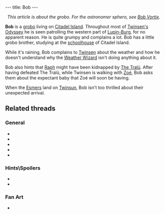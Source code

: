 ---
title: Bob
---

{{Infobox Character
 |image=Bob.png
 |race=Grobo
 |gender=Male
 |size=average
 |age=Adult
 |magical=no
 |lba1=
 |lba2=yes
 |alignment=neutral
 |occupation=
 |requires=
 |amount=
 |fam1=
 |fam2=
 |planet=
 |island=
 |building=
}}
<center>''This article is about the grobo. For the astronomer sphero, see [[Bob Vortix]].''</center>

'''Bob''' is a [[grobo]] living on [[Citadel Island]]. Throughout most of [[Twinsen's Odyssey]] he is seen patrolling the western part of [[Lupin-Burg]], for no apparent reason. He is quite grumpy and complains a lot. Bob has a little grobo brother, studying at the [[schoolhouse]] of Citadel Island.

While it's raining, Bob complains to [[Twinsen]] about the weather and how he doesn't understand why the [[Weather Wizard]] isn't doing anything about it.

Bob also hints that [[Raph]] might have been kidnapped by [[The Tralü]].
After having defeated The Tralü, while Twinsen is walking with [[Zoé]], Bob asks them about the expectant baby that Zoé will soon be having.

When the [[Esmer]]s land on [[Twinsun]], Bob isn't too thrilled about their unexpected arrival.

==Related threads==
===General===
* {{thread|id=10820|title=What Is Bob Doing There?}}
* {{thread|id=7972|title=Families}}
* {{thread|id=6384|title=guess what?... A strange quote!!!}}
* {{thread|id=1928|title=Ever noticed?}}
* {{thread|id=155|title=Twinsun - a happy jolly place? I THINK NOT}}

===Hints\Spoilers===
* {{thread|id=10415|title=LBA 2 Goofs}}
* {{thread|id=97|title=Something about Bob...}}

===Fan Art===
* {{post|id=87488|title=Amazing! LBA3 planning! Wooo!}}

<!-- remove these category links when they're all automated by categorizers...
[[Category:Citadel Island inhabitants]] -->